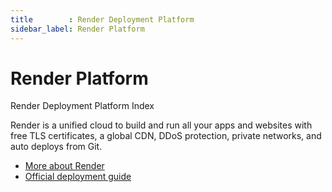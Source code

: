 ```yaml
---
title        : Render Deployment Platform
sidebar_label: Render Platform
---
```


# Render Platform


<SubHeading color="#25c2a0">Render Deployment Platform Index</SubHeading>

Render is a unified cloud to build and run all your apps and websites with free TLS certificates, a global CDN, DDoS protection, private networks, and auto deploys from Git.

- [More about Render](https://render.com/)
- [Official deployment guide](https://render.com/docs)

<DocCardList />
